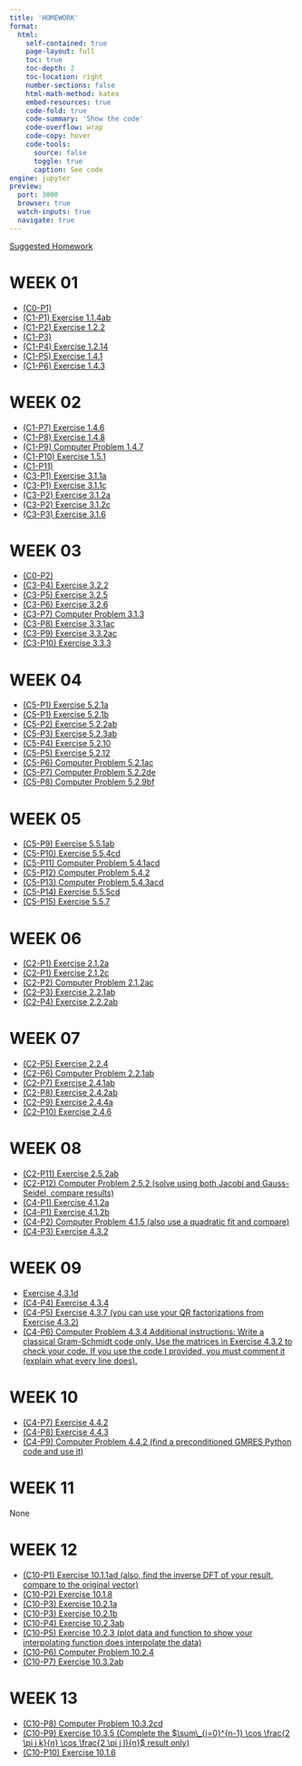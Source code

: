 ```yaml
---
title: 'HOMEWORK'
format:
  html:
    self-contained: true
    page-layout: full
    toc: true
    toc-depth: 2
    toc-location: right
    number-sections: false
    html-math-method: katex
    embed-resources: true
    code-fold: true
    code-summary: 'Show the code'
    code-overflow: wrap
    code-copy: hover
    code-tools:
      source: false
      toggle: true
      caption: See code
engine: jupyter
preview:
  port: 3000
  browser: true
  watch-inputs: true
  navigate: true
---
```


[Suggested Homework](./math411-suggested-homework.html)

# **WEEK 01**

- [(C0-P1)](#)
- [(C1-P1) Exercise 1.1.4ab](#)
- [(C1-P2) Exercise 1.2.2](#)
- [(C1-P3)](#)
- [(C1-P4) Exercise 1.2.14](#)
- [(C1-P5) Exercise 1.4.1](#)
- [(C1-P6) Exercise 1.4.3](#)

# **WEEK 02**

- [(C1-P7) Exercise 1.4.6](#)
- [(C1-P8) Exercise 1.4.8](#)
- [(C1-P9) Computer Problem 1.4.7](#)
- [(C1-P10) Exercise 1.5.1](#)
- [(C1-P11)](#)
- [(C3-P1) Exercise 3.1.1a](./w02/exercise3-1-1a.html)
- [(C3-P1) Exercise 3.1.1c](./w02/exercise3-1-1c.html)
- [(C3-P2) Exercise 3.1.2a](./w02/exercise3-1-2a.html)
- [(C3-P2) Exercise 3.1.2c](./w02/exercise3-1-2c.html)
- [(C3-P3) Exercise 3.1.6](./w02/exercise3-1-6.html)

# **WEEK 03**

- [(C0-P2)](./w03/c0-p2.html)
- [(C3-P4) Exercise 3.2.2](./w03/exercise3-2-2.html)
- [(C3-P5) Exercise 3.2.5](#)
- [(C3-P6) Exercise 3.2.6](#)
- [(C3-P7) Computer Problem 3.1.3](#)
- [(C3-P8) Exercise 3.3.1ac](#)
- [(C3-P9) Exercise 3.3.2ac](#)
- [(C3-P10) Exercise 3.3.3](./w03/exercise3-3-3.html)

# **WEEK 04**

- [(C5-P1) Exercise 5.2.1a](./w04/exercise5-2-1a.html)
- [(C5-P1) Exercise 5.2.1b](./w04/exercise5-2-b.html)
- [(C5-P2) Exercise 5.2.2ab](#)
- [(C5-P3) Exercise 5.2.3ab](#)
- [(C5-P4) Exercise 5.2.10](#)
- [(C5-P5) Exercise 5.2.12](#)
- [(C5-P6) Computer Problem 5.2.1ac](#)
- [(C5-P7) Computer Problem 5.2.2de](#)
- [(C5-P8) Computer Problem 5.2.9bf](#)

# **WEEK 05**

- [(C5-P9) Exercise 5.5.1ab](#)
- [(C5-P10) Exercise 5.5.4cd](#)
- [(C5-P11) Computer Problem 5.4.1acd](#)
- [(C5-P12) Computer Problem 5.4.2](#)
- [(C5-P13) Computer Problem 5.4.3acd](#)
- [(C5-P14) Exercise 5.5.5cd](#)
- [(C5-P15) Exercise 5.5.7](#)

# **WEEK 06**

- [(C2-P1) Exercise 2.1.2a](./w06/exercise2-1-2a.html)
- [(C2-P1) Exercise 2.1.2c](#)
- [(C2-P2) Computer Problem 2.1.2ac](#)
- [(C2-P3) Exercise 2.2.1ab](#)
- [(C2-P4) Exercise 2.2.2ab](#)

# **WEEK 07**

- [(C2-P5) Exercise 2.2.4](#)
- [(C2-P6) Computer Problem 2.2.1ab](#)
- [(C2-P7) Exercise 2.4.1ab](#)
- [(C2-P8) Exercise 2.4.2ab](#)
- [(C2-P9) Exercise 2.4.4a](./w07/exercise2-4-4a.html)
- [(C2-P10) Exercise 2.4.6](./w07/exercise2-4-6.html)

# **WEEK 08**

- [(C2-P11) Exercise 2.5.2ab](#)
- [(C2-P12) Computer Problem 2.5.2 (solve using both Jacobi and Gauss-Seidel, compare results)](#)
- [(C4-P1) Exercise 4.1.2a](./w08/exercise4-1-2a.html)
- [(C4-P1) Exercise 4.1.2b](#)
- [(C4-P2) Computer Problem 4.1.5 (also use a quadratic fit and compare)](#)
- [(C4-P3) Exercise 4.3.2](#)

# **WEEK 09**

- [Exercise 4.3.1d](./w09/exercise4-3-1d.html)
- [(C4-P4) Exercise 4.3.4](#)
- [(C4-P5) Exercise 4.3.7 (you can use your QR factorizations from Exercise 4.3.2)](#)
- [(C4-P6) Computer Problem 4.3.4 Additional instructions: Write a classical Gram-Schmidt code only. Use the matrices in Exercise 4.3.2 to check your code. If you use the code I provided, you must comment it (explain what every line does).](#)

# **WEEK 10**

- [(C4-P7) Exercise 4.4.2](#)
- [(C4-P8) Exercise 4.4.3](#)
- [(C4-P9) Computer Problem 4.4.2 (find a preconditioned GMRES Python code and use it)](#)

# **WEEK 11**

None

# **WEEK 12**

- [(C10-P1) Exercise 10.1.1ad (also, find the inverse DFT of your result, compare to the original vector)](#)
- [(C10-P2) Exercise 10.1.8](#)
- [(C10-P3) Exercise 10.2.1a](./w12/exercise10-2-1a.html)
- [(C10-P3) Exercise 10.2.1b](./w12/exercise10-2-1b.html)
- [(C10-P4) Exercise 10.2.3ab](#)
- [(C10-P5) Exercise 10.2.3 (plot data and function to show your interpolating function does interpolate the data)](#)
- [(C10-P6) Computer Problem 10.2.4](#)
- [(C10-P7) Exercise 10.3.2ab](#)

# **WEEK 13**

- [(C10-P8) Computer Problem 10.3.2cd](#)
- [(C10-P9) Exercise 10.3.5 (Complete the $\sum\_{j=0}^{n-1} \cos \frac{2 \pi j k}{n} \cos \frac{2 \pi j l}{n}$ result only)](#)
- [(C10-P10) Exercise 10.1.6](#)
